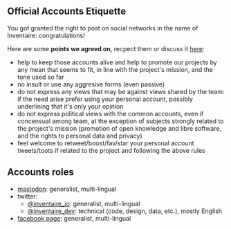 <!-- LANG:EN, title="Social Network Guidelines "-->

== Official Accounts Etiquette ==

You got granted the right to post on social networks in the name of Inventaire: congratulations!

Here are some '''points we agreed on''', recpect them or discuss it [[|here]]:

* help to keep those accounts alive and help to promote our projects by any mean that seems to fit, in line with the project's mission, and the tone used so far
* no insult or use any aggresive forms (even passive)
* do not express any views that may be against views shared by the team: if the need arise prefer using your personal account, possibly underlining that it's only your opinion
* do not express political views with the common accounts, even if concensual among team, at the exception of subjects strongly related to the project's mission (promotion of open knowledge and libre software, and the rights to personal data and privacy)
* feel welcome to retweet/boost/fav/star your personal account tweets/toots if related to the project and following the above rules

== Accounts roles ==

* [https://mamot.fr/@inventaire mastodon]: generalist, multi-lingual
* twitter:
** [http://twitter.com/inventaire_io @inventaire_io]: generalist, multi-lingual
** [http://twitter.com/inventaire_dev @inventaire_dev]: technical (code, design, data, etc.), mostly English
* [http://facebook.com/inventaire.io/ facebook page]: generalist, multi-lingual

